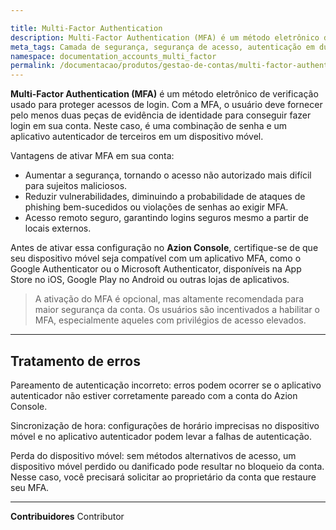 ```yaml
---

title: Multi-Factor Authentication
description: Multi-Factor Authentication (MFA) é um método eletrônico de verificação usado para proteger acessos de login.
meta_tags: Camada de segurança, segurança de acesso, autenticação em duas etapas
namespace: documentation_accounts_multi_factor
permalink: /documentacao/produtos/gestao-de-contas/multi-factor-authentication/
---
```



**Multi-Factor Authentication (MFA)** é um método eletrônico de verificação usado para proteger acessos de login. Com a MFA, o usuário deve fornecer pelo menos duas peças de evidência de identidade para conseguir fazer login em sua conta. Neste caso, é uma combinação de senha e um aplicativo autenticador de terceiros em um dispositivo móvel.

Vantagens de ativar MFA em sua conta:

- Aumentar a segurança, tornando o acesso não autorizado mais difícil para sujeitos maliciosos.
- Reduzir vulnerabilidades, diminuindo a probabilidade de ataques de phishing bem-sucedidos ou violações de senhas ao exigir MFA.
- Acesso remoto seguro, garantindo logins seguros mesmo a partir de locais externos.

Antes de ativar essa configuração no **Azion Console**, certifique-se de que seu dispositivo móvel seja compatível com um aplicativo MFA, como o Google Authenticator ou o Microsoft Authenticator, disponíveis na App Store no iOS, Google Play no Android ou outras lojas de aplicativos.

> A ativação do MFA é opcional, mas altamente recomendada para maior segurança da conta. Os usuários são incentivados a habilitar o MFA, especialmente aqueles com privilégios de acesso elevados.

---

## Tratamento de erros

Pareamento de autenticação incorreto: erros podem ocorrer se o aplicativo autenticador não estiver corretamente pareado com a conta do Azion Console.

Sincronização de hora: configurações de horário imprecisas no dispositivo móvel e no aplicativo autenticador podem levar a falhas de autenticação.

Perda do dispositivo móvel: sem métodos alternativos de acesso, um dispositivo móvel perdido ou danificado pode resultar no bloqueio da conta. Nesse caso, você precisará solicitar ao proprietário da conta que restaure seu MFA.


---


**Contribuidores** <ContributorList>Contributor</ContributorList>
